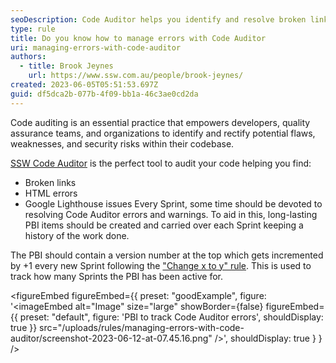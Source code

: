```yaml
---
seoDescription: Code Auditor helps you identify and resolve broken links, HTML errors, and Google Lighthouse issues in your codebase.
type: rule
title: Do you know how to manage errors with Code Auditor
uri: managing-errors-with-code-auditor
authors:
  - title: Brook Jeynes
    url: https://www.ssw.com.au/people/brook-jeynes/
created: 2023-06-05T05:51:53.697Z
guid: df5dca2b-077b-4f09-bb1a-46c3ae0cd2da
---
```


Code auditing is an essential practice that empowers developers, quality assurance teams, and organizations to identify and rectify potential flaws, weaknesses, and security risks within their codebase.

[SSW Code Auditor](https://codeauditor.com/) is the perfect tool to audit your code helping you find:

- Broken links
- HTML errors
- Google Lighthouse issues
Every Sprint, some time should be devoted to resolving Code Auditor errors and warnings. To aid in this, long-lasting PBI items should be created and carried over each Sprint keeping a history of the work done.

The PBI should contain a version number at the top which gets incremented by +1 every new Sprint following the ["Change x to y" rule](/change-from-x-to-y/). This is used to track how many Sprints the PBI has been active for.

<figureEmbed figureEmbed={{
  preset: "goodExample",
  figure: '<imageEmbed
  alt="Image"
  size="large"
  showBorder={false}
  figureEmbed={{
    preset: "default",
    figure: \'PBI to track Code Auditor errors\',
    shouldDisplay: true
  }}
  src="/uploads/rules/managing-errors-with-code-auditor/screenshot-2023-06-12-at-07.45.16.png"
/>',
  shouldDisplay: true
} } />
